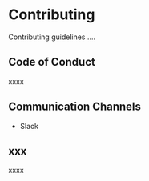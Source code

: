 # Contributing {#sec-contributing}

Contributing guidelines ....

## Code of Conduct

xxxx

## Communication Channels

* Slack

## xxx

xxxx

